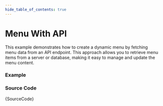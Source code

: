 ```yaml
---
hide_table_of_contents: true
---
```



# Menu With API

This example demonstrates how to create a dynamic menu by fetching menu data from an API endpoint. This approach allows you to retrieve menu items from a server or database, making it easy to manage and update the menu content.

### Example

<IframeWindow url='http://localhost:3000/en/menu-examples/vertical-menu/menu-render/menu-with-api' />

### Source Code

<TsToJsCodeSnippet>{SourceCode}</TsToJsCodeSnippet>
